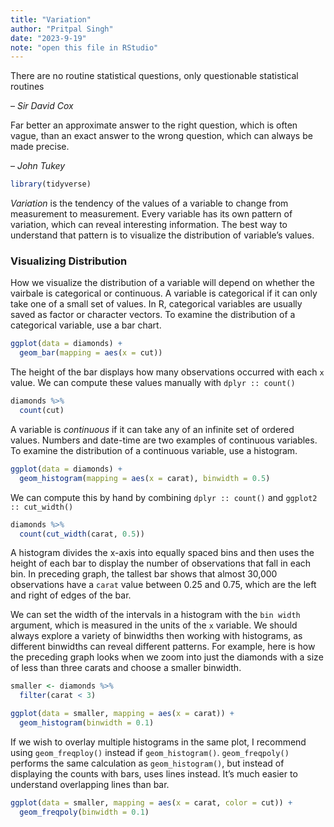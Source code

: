 ```yaml
---
title: "Variation"
author: "Pritpal Singh"
date: "2023-9-19"
note: "open this file in RStudio"
---
```


There are no routine statistical questions, only questionable statistical routines

-- *Sir David Cox*

Far better an approximate answer to the right question, which is often vague, than an exact answer to the wrong question, which can always be made precise.

-- *John Tukey*

```r
library(tidyverse)
```

*Variation* is the tendency of the values of a variable to change from measurement to measurement. Every variable has its own pattern of variation, which can reveal interesting information. The best way to understand that pattern is to visualize the distribution of variable's values.

### Visualizing Distribution

How we visualize the distribution of a variable will depend on whether the vairbale is categorical or continuous. A variable is categorical if it can only take one of a small set of values. In R, categorical variables are usually saved as factor or character vectors. To examine the distribution of a categorical variable, use a bar chart.

```r
ggplot(data = diamonds) + 
  geom_bar(mapping = aes(x = cut))
```

The height of the bar displays how many observations occurred with each `x` value. We can compute these values manually with `dplyr :: count()`

```r
diamonds %>%
  count(cut)
```

A variable is *continuous* if it can take any of an infinite set of ordered values. Numbers and date-time are two examples of continuous variables. To examine the distribution of a continuous variable, use a histogram.

```r
ggplot(data = diamonds) + 
  geom_histogram(mapping = aes(x = carat), binwidth = 0.5)
```

We can compute this by hand by combining `dplyr :: count()` and `ggplot2 :: cut_width()`

```r
diamonds %>%
  count(cut_width(carat, 0.5))
```

A histogram divides the x-axis into equally spaced bins and then uses the height of each bar to display the number of observations that fall in each bin. In preceding graph, the tallest bar shows that almost 30,000 observations have a `carat` value between 0.25 and 0.75, which are the left and right of edges of the bar.

We can set the width of the intervals in a histogram with the `bin width` argument, which is measured in the units of the `x` variable. We should always explore a variety of binwidths then working with histograms, as different binwidths can reveal different patterns. For example, here is how the preceding graph looks when we zoom into just the diamonds with a size of less than three carats and choose a smaller binwidth.

```r
smaller <- diamonds %>%
  filter(carat < 3)

ggplot(data = smaller, mapping = aes(x = carat)) + 
  geom_histogram(binwidth = 0.1)
```

If we wish to overlay multiple histograms in the same plot, I recommend using `geom_freqploy()` instead if `geom_histogram()`. `geom_freqpoly()` performs the same calculation as `geom_histogram()`, but instead of displaying the counts with bars, uses lines instead. It's much easier to understand overlapping lines than bar.

```r
ggplot(data = smaller, mapping = aes(x = carat, color = cut)) +
  geom_freqpoly(binwidth = 0.1)
```

### 
